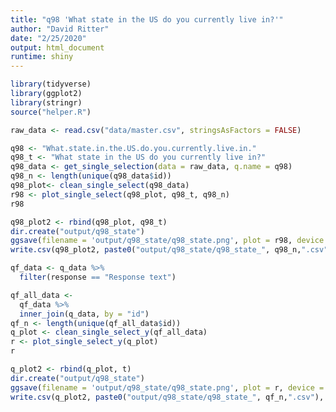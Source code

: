 ```yaml
---
title: "q98 'What state in the US do you currently live in?'"
author: "David Ritter"
date: "2/25/2020"
output: html_document
runtime: shiny
---
```


```r
library(tidyverse)
library(ggplot2)
library(stringr)
source("helper.R")
```

```r
raw_data <- read.csv("data/master.csv", stringsAsFactors = FALSE)
```

```r
q98 <- "What.state.in.the.US.do.you.currently.live.in."
q98_t <- "What state in the US do you currently live in?"
q98_data <- get_single_selection(data = raw_data, q.name = q98)
q98_n <- length(unique(q98_data$id))
q98_plot<- clean_single_select(q98_data)
r98 <- plot_single_select(q98_plot, q98_t, q98_n)
r98
```

```r
q98_plot2 <- rbind(q98_plot, q98_t)
dir.create("output/q98_state")
ggsave(filename = 'output/q98_state/q98_state.png', plot = r98, device = 'png')
write.csv(q98_plot2, paste0("output/q98_state/q98_state_", q98_n,".csv"), row.names=F)
```



```r
qf_data <- q_data %>%
  filter(response == "Response text")
```

```r
qf_all_data <- 
  qf_data %>%
  inner_join(q_data, by = "id")
qf_n <- length(unique(qf_all_data$id))
q_plot <- clean_single_select_y(qf_all_data)
r <- plot_single_select_y(q_plot)
r
```

```r
q_plot2 <- rbind(q_plot, t)
dir.create("output/q98_state")
ggsave(filename = 'output/q98_state/q98_state.png', plot = r, device = 'png')
write.csv(q_plot2, paste0("output/q98_state/q98_state_", qf_n,".csv"), row.names=F)
```




